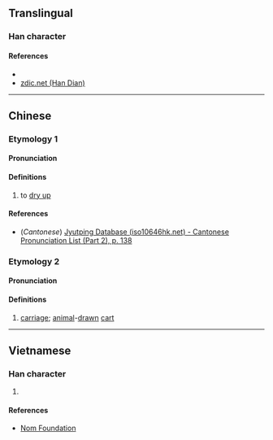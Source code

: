 {{character info/new}}
==Translingual==

===Han character===
{{Han char|rn=85|rad=水|as=06|sn=9|four=34127|canj=EJKS|ids=⿰氵考}}

====References====
* {{Han ref|kx=0620.120|dkj=17380|dj=1016.020|hdz=31602.020|uh=6D18|ud=27928|bh=CFA2|bd=53154}}
* [http://www.zdic.net/z/1c/js/6D18.htm zdic.net (Han Dian)]

----

==Chinese==
{{zh-forms}}

===Etymology 1===
====Pronunciation====
{{zh-pron
|m=kǎo
|c=haau2
|mc=y
|oc=y
|ma=
|cat=v
}}

====Definitions====
{{zh-hanzi}}

# to [[dry up]]

====References====
* (''Cantonese'') [http://www.iso10646hk.net/jp/document/download.jsp Jyutping Database (iso10646hk.net) - Cantonese Pronunciation List (Part 2), p. 138]

===Etymology 2===
====Pronunciation====
{{zh-pron
|m=kào
|cat=n
}}

====Definitions====
{{zh-hanzi}}

# [[carriage]]; [[animal]]-[[drawn]] [[cart]]

----

==Vietnamese==

===Han character===
{{vi-readings|rs=水06| hanviet = thợ}}

# {{defn|lang=vi|sort=水06}}

====References====
*[http://nomfoundation.org/common/nom_details.php?codepoint= Nom Foundation]